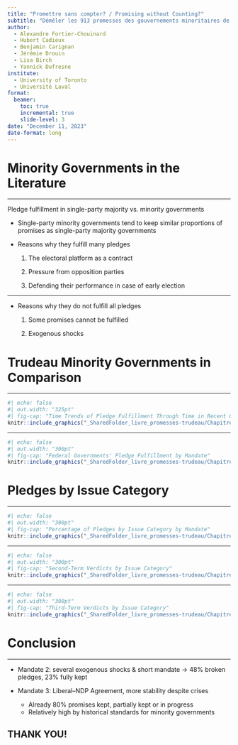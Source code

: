 ```yaml
---
title: "Promettre sans compter? / Promising without Counting?"
subtitle: "Démêler les 913 promesses des gouvernements minoritaires de Justin Trudeau / Untangling the 913 Promises of Justin Trudeau's Minority Governments"
author:
  - Alexandre Fortier-Chouinard
  - Hubert Cadieux
  - Benjamin Carignan
  - Jérémie Drouin
  - Lisa Birch
  - Yannick Dufresne
institute:
  - University of Toronto
  - Université Laval
format:
  beamer:
    toc: true
    incremental: true
    slide-level: 3
date: "December 11, 2023"
date-format: long
---
```

# Minority Governments in the Literature

----

Pledge fulfillment in single-party majority vs. minority governments

- Single-party minority governments tend to keep similar proportions of promises as single-party majority governments<!-- for the same time frame-->

- Reasons why they fulfill many pledges

  1. The electoral platform as a contract

  2. Pressure from opposition parties

  3. Defending their performance in case of early election

----

- Reasons why they do not fulfill all pledges

  1. Some promises cannot be fulfilled

  2. Exogenous shocks

<!--
Présentation surtout descriptive et comparative aujourd'hui, pour établir les bases
-->

# Trudeau Minority Governments in Comparison

----

```r
#| echo: false
#| out.width: "325pt"
#| fig-cap: "Time Trends of Pledge Fulfillment Through Time in Recent Canadian Minority Governments"
knitr::include_graphics("_SharedFolder_livre_promesses-trudeau/Chapitre 1/graphs/progression_mandats_minoritaires_EN_pres.png")
```
<!--
Durant le mandat de 2019-2021, le taux de réalisation des promesses électorales et a été relativement faible comparativement aux autres mandats minoritaires étudiés

Le mandat a connu un démarrage particulièrement lent

accélération dans l'accomplissement des engagements en raison du dépôt du Budget 2021-2022

Il est pertinent de noter trois événements significatifs survenus au début du mandat, chacun ayant potentiellement influencé la capacité du gouvernement à honorer ses promesses : l'avion civil ukrainien abattu en Iran, les blocus autochtones anti-gazoduc et le début de la pandémie mondiale de la COVID-19

Malgré ces perturbations, la fin du mandat a été marquée par une progression notable, avec un taux d'accomplissement des promesses qui s'est élevé jusqu’à 51 %, se rapprochant ainsi des performances observées pendant les mandats de Higgs et de Marois (mais inférieures à l'habitude)

Le mandat de 2021 à aujourd'hui démontre une tendance initiale similaire à celle des mandats précédents de Higgs et de Marois, avec une croissance stable des promesses réalisées. Cependant, entre le 250e et le 300e jour, cette progression a légèrement ralenti. Néanmoins, entre le 400e et le 500e jour, un rattrapage significatif a été observé, et le mandat a non seulement comblé le retard mais a également surpassé les autres, atteignant un taux de 80 % de promesses tenues en partie ou en voie

Le déclenchement de la guerre en Ukraine pourrait laisser supposer un impact sur la gestion du mandat, mais les données indiquent une augmentation drastique de l'accomplissement des promesses peu de temps après cet événement
-->

----

```r
#| echo: false
#| out.width: "300pt"
#| fig-cap: "Federal Governments' Pledge Fulfillment by Mandate"
knitr::include_graphics("_SharedFolder_livre_promesses-trudeau/Chapitre 1/graphs/VerdictsParMandat-EN.png")
```
<!--
beaucoup de promesses 3 derniers mandats. 570 au départ avant tri. Promesses pour Premières Nations, promesses pour Inuits, promesses pour Métis

Excluant le mandat actuel, depuis 1993, pour le mandat moyen, 55,8 % des promesses ont été réalisées, 13,8 % ont été partiellement réalisées et 30,3 % ont été rompues

Les gouvernements canadiens tendent donc à réaliser davantage de promesses que celles qu’ils rompent, et un peu plus que d'autres pays (68 % Canada selon Thomson et al. 2017)

Les gouvernements minoritaires canadiens semblent également réaliser moins de promesses que les gouvernements majoritaires (Chrétien exception). Sans doute en bonne partie à cause de leur durée

% de promesses réalisées par mandat : score le plus élevé = Harper 2011-2015. % de promesses rompues par mandat = le + faible pour Trudeau I

Beaucoup de promesses partiellement réalisées. Promesses au moins 2 fois + longues, avec beaucoup de clauses. Beaucoup de mentions de collaboration avec provinces et peuples autochtones

Exemple : CELIAPP: 3.06.29 - « Permettre aux Canadiens âgés de moins de 40 ans d’ouvrir un Régime enregistré d’épargne-propriété (REEP) d’au plus 40 000 $. Les cotisations versées dans ce régime sont comptabilisées au titre de la limite des cotisations au REER d’une personne et sont déduites de son revenu. Les fonds peuvent aussi être transférés d’un REER personnel. Tous les fonds versés dans le REEP peuvent être retirés en franchise d’impôt pour acheter une première propriété et n’ont pas à être remboursés. Au moins 50 % des fonds retirés du REEP devront être investis pour au moins quatre ans, et aucun fonds ne pourra être retiré dans l’année suivant celle où ils ont été versés. Le REEP entrera en vigueur en juillet 2022. »

(1 création de programme, 2 détails du programme, 3 date d'entrée en vigueur... Parfois aussi financement + création de programme)
-->

# Pledges by Issue Category

----

```r
#| echo: false
#| out.width: "300pt"
#| fig-cap: "Percentage of Pledges by Issue Category by Mandate"
knitr::include_graphics("_SharedFolder_livre_promesses-trudeau/Chapitre 1/graphs/pourcentage_mandat2_3ENG.png")
```

----

```r
#| echo: false
#| out.width: "300pt"
#| fig-cap: "Second-Term Verdicts by Issue Category"
knitr::include_graphics("_SharedFolder_livre_promesses-trudeau/Chapitre 1/graphs/mandat2ENG_plot.png")
```

----

```r
#| echo: false
#| out.width: "300pt"
#| fig-cap: "Third-Term Verdicts by Issue Category"
knitr::include_graphics("_SharedFolder_livre_promesses-trudeau/Chapitre 1/graphs/mandat3ENG_plot.png")
```

# Conclusion

----

- Mandate 2: several exogenous shocks & short mandate -> 48% broken pledges, 23% fully kept

- Mandate 3: Liberal--NDP Agreement, more stability despite crises
  - Already 80% promises kept, partially kept or in progress
  - Relatively high by historical standards for minority governments

<!--
inflation, logement, Ukraine, Israel

moins rapide que Trudeau I: 84,4% vs 80,2 réalisées (56,4% vs 32%) ou partiellement (24,4% vs 18,1%) ou en voie (3,7% vs 30%), à ce moment du mandat. 5% vs 3,4% rompues

moins rapide que Harper III: 57,3% vs 80,2 réalisées (53,8% vs 32%) ou partiellement ou en voie (3,5% vs 48,1%), à ce moment du mandat. 2,8% vs 3,4% rompues
-->

## THANK YOU!
